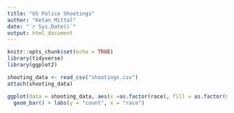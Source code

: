 ```yaml
---
title: "US Police Shootings"
author: "Ketan Mittal"
date: "`r Sys.Date()`"
output: html_document
--- 
```


```r
knitr::opts_chunk$set(echo = TRUE)
library(tidyverse)
library(ggplot2)
```

```r
shooting_data <- read_csv("shootings.csv")
attach(shooting_data)
```
```r
ggplot(data = shooting_data, aes(x =as.factor(race), fill = as.factor(state))) + 
  geom_bar() + labs(y = "count", x = "race")
       
```



